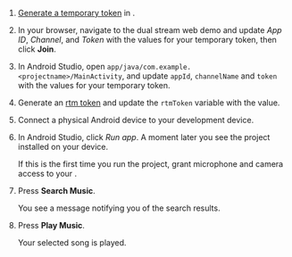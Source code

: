 <PlatformWrapper platform="android">

1. [Generate a temporary token](../reference/manage-agora-account#generate-a-temporary-token) in <Vg k="CONSOLE" /> .

1. In your browser, navigate to the <Link target="_blank" to="https://webdemo.agora.io/dualStream/index.html"><Vg k="COMPANY" /> dual stream web demo</Link> and update _App ID_, _Channel_, and _Token_ with the values for your temporary token, then click **Join**.

1. In Android Studio, open `app/java/com.example.<projectname>/MainActivity`, and update `appId`, `channelName` and `token` with the values for your temporary token.

1. Generate an [rtm token](https://webdemo.agora.io/token-builder/) and update the `rtmToken` variable with the value.

1. Connect a physical Android device to your development device.

1. In Android Studio, click *Run app*. A moment later you see the project installed on your device.

    If this is the first time you run the project, grant microphone and camera access to your <Vpl k="CLIENT" />.

1. Press **Search Music**. 
    
    You see a message notifying you of the search results.

1. Press **Play Music**.

    Your selected song is played.
</PlatformWrapper>